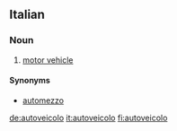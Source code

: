 ==Italian==

===Noun===
{{wikipedia|lang=it}}
{{it-noun|autoveicol|m|o|i}}

# [[motor vehicle]]

====Synonyms====
*[[automezzo]]

[[de:autoveicolo]]
[[it:autoveicolo]]
[[fi:autoveicolo]]